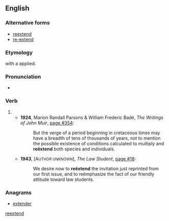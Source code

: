 {{also|reextend}}
==English==

===Alternative forms===
* [[reextend]]
* [[re-extend]]

===Etymology===
{{prefix|re|extend|lang=en}} with a {{l|en|diaeresis}} applied.

===Pronunciation===
* {{a|UK}} {{IPA|/ɹi.ɛksˈtɛnd/|lang=en}}

===Verb===
{{en-verb}}

# {{rare spelling of|re-extend|lang=en}}
#* '''1924''', Marion Randall Parsons & William Frederic Badè, ''The Writings of John Muir'', [http://www.google.co.uk/books?id=xrAhEYqkZB8C&q=%22re%C3%ABxtend%22&dq=%22re%C3%ABxtend%22&pgis=1 page #354]:
#*: But the verge of a period beginning in cretaceous times may have a breadth of tens of thousands of years, not to mention the possible existence of conditions calculated to multiply and '''reëxtend''' both species and individuals.
#* '''1943''', [A<small>UTHOR UNKNOWN</small>], ''The Law Student'', [http://www.google.co.uk/books?id=WRcvAAAAIAAJ&q=%22re%C3%ABxtend%22&dq=%22re%C3%ABxtend%22&pgis=1 page #18]:
#*: We desire now to '''reëxtend''' the invitation just reprinted from our first issue, and to reëmphasize the fact of our friendly attitude toward law students.

===Anagrams===
* [[extender#English|extender]]

[[Category:English terms spelled with Ë|reextend]]